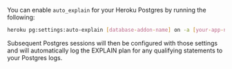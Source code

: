 You can enable `auto_explain` for your Heroku Postgres by running the following:

```sh
heroku pg:settings:auto-explain [database-addon-name] on -a [your-app-name]
```

Subsequent Postgres sessions will then be configured with those settings and
will automatically log the EXPLAIN plan for any qualifying statements to your Postgres logs.
